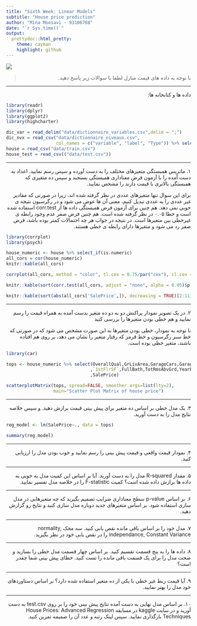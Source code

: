 ```yaml
---
title: "Sixth Week: Linear Models"
subtitle: "House price prediction"
author: "Mina Moosavi - 93106788"
date: "`r Sys.time()`"
output:
  prettydoc::html_pretty:
    theme: cayman
    highlight: github
---
```


<div align="center">
<img  src="images/house.jpg"  align = 'center'>
</div>

> <p dir="RTL"> 
با توجه به داده های قیمت منازل
لطفا با سوالات زیر پاسخ دهید.
</p>

***
<p dir="RTL">
داده ها و کتابخانه ها:
</p>

```r
library(readr)
library(dplyr)
library(ggplot2)
library(highcharter)

dic_var = read_delim("data/dictionnaire_variables.csv",delim = ";") 
dic_nvx = read_csv("data/dictionnaire_niveaux.csv",
                   col_names = c("variable", "label", "Type")) %>% select(1:3) 
house = read_csv("data/train.csv")
house_test = read_csv(("data/test.csv"))
```

***

<p dir="RTL">
۱. ماتریس همبستگی متغیرهای مختلف را به دست آورده و سپس رسم نمایید.
اعداد به دست آمده را با آزمون فرض معناداری همبستگی بسنجید و سپس ده متغیری که همبستگی بالاتری با قیمت دارند را مشخص نمایید.
</p>

<p dir="RTL">
برای این سوال تنها متغیرهای عددی در نظر گرفته شده اند، زیرا در صورتی که مقادیر غیر عددی را به عددی تبدیل کنیم، معنی آن ها عوض می شود و در رگرسیون نتیجه ی خوبی نمی دهد. هم چنین برای آزمون فرض همبستگی داده ها از
corr.test
استفاده شده است و خطا ۰.۰۵ در نظر گرفته شده است. هم چنین فرض صفر عدم وجود رابطه ی غیرخطی بین متغیرها است. در نتیجه در جواب هر چه احتمالات کمتر بوده باشد، فرض صفر رد می شود و متغیرها دارای رابطه ی خطی هستند.
</p>
```r
library(corrplot)
library(psych)

house_numeric <- house %>% select_if(is.numeric)
all_cors = cor(house_numeric)
knitr::kable(all_cors)

corrplot(all_cors, method = "color", tl.cex = 0.75/par("cex"), cl.cex = 0.75/par("cex"))

knitr::kable(sort(corr.test(all_cors, adjust = "none", alpha = 0.05)$p[38,]))

knitr::kable(sort(abs(all_cors['SalePrice',]), decreasing = TRUE)[2:11])
```

***

<p dir="RTL">
۲. در یک تصویر نمودار پراکنش دو به دو ده متغیر بدست آمده به همراه قیمت را رسم نمایید و هم خطی بودن متغیرها را بررسی کنید
</p>

<p dir="RTL">
با توجه به نمودار، خطی بودن متغیرها به این صورت مشخص می شود که در صورتی که خط سبز رگرسیون و خط قرمز که رفتار متغیر را نشان می دهد، بر روی هم افتاده باشند، متغیر خطی بوده است.
</p>
```r
library(car)

tops <- house_numeric %>% select(OverallQual,GrLivArea,GarageCars,GarageArea,TotalBsmtSF
                                ,`1stFlrSF`,FullBath,TotRmsAbvGrd,YearBuilt,YearRemodAdd
                                ,SalePrice)

scatterplotMatrix(tops, spread=FALSE, smoother.args=list(lty=2), 
                  main="Scatter Plot Matrix of house price")
```

***

<p dir="RTL">
۳. یک مدل خطی بر اساس ده متغیر برای پیش بینی قیمت برازش دهید. و سپس خلاصه نتایج مدل را به دست آورید.
</p>

```r
reg_model <- lm(SalePrice~., data = tops)

summary(reg_model)
```

***

<p dir="RTL">
۴. نمودار قیمت واقعی و قیمت پیش بینی را رسم نمایید و خوب بودن مدل را ارزیابی کنید.
</p>

***

<p dir="RTL">
۵. مقدار
R-squared
 مدل را به دست آورید. آیا بر اساس این کمیت مدل به خوبی به داده ها برازش داده شده است؟
 کمیت
 F-statistic
 را در خلاصه مدل تفسیر نمایید.
</p>

***

<p dir="RTL">
۶. بر اساس
p-value
 سطح معناداری ضرایب تصمیم بگیرید که چه متغیرهایی در مدل سازی استفاده شود.
بر اساس متغیرهای جدید دوباره مدل سازی کنید و نتایج رو گزارش دهید.
</p>

***

<p dir="RTL">
۷. مدل خود را بر اساس باقی مانده نقص یابی کنید.
سه محک 
normality, independance, Constant Variance
 را در نقص یابی خود در نظر بگیرید.
</p>

***

<p dir="RTL">
۸. داده ها را به پنج قسمت تقسیم کنید. بر اساس چهار قسمت مدل خطی را بسازید و صحت مدل را برای یک قسمت 
باقی مانده را تست کنید. خطای پیش بینی شما چقدر است؟
</p>


***

<p dir="RTL"> 
۹. آیا قیمت ربط غیر خطی با یکی از ده متغیر استفاده شده دارد؟
بر اساس دستاوردهای خود مدل را بهتر نمایید.
</p>

***

<p dir="RTL"> 
۱۰. بر اساس مدل نهایی به دست آمده نتایج پیش بینی خود را بر روی
test.csv
به دست آورید و در سایت 
kaggle
 در مسابقه 
 House Prices: Advanced Regression Techniques
بارگذاری نمایید. سپس لینک رتبه و عدد آن را ضمیمه تمرین کنید.
</p>


